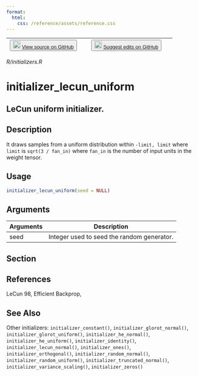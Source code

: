 ```yaml
---
format:
  html:
    css: /reference/assets/reference.css
---
```


| <button class="button"> ![](/reference/assets/GitHub-Mark-32px.png){width="20"} [View source on GitHub](https://github.com/rstudio/keras//blob/main/R/initializers.R) </button> | <button class="button"> ![](/reference/assets/GitHub-Mark-32px.png){width="20"} [Suggest edits on GitHub](https://github.com/rstudio/keras//edit/main/R/initializers.R) </button> |
|:------------------------------:|:--------------------------------------:|

*R/initializers.R*

# initializer_lecun_uniform

## LeCun uniform initializer.

## Description
It draws samples from a uniform distribution within `-limit, limit` where `limit` is `sqrt(3 / fan_in)` where `fan_in` is the number of input units in the weight tensor. 


## Usage
```r
initializer_lecun_uniform(seed = NULL) 
```

## Arguments
|Arguments|Description|
|---|---|
| seed | Integer used to seed the random generator. |


## Section

## References

 LeCun 98, Efficient Backprop, 




## See Also
Other initializers:  `initializer_constant()`, `initializer_glorot_normal()`, `initializer_glorot_uniform()`, `initializer_he_normal()`, `initializer_he_uniform()`, `initializer_identity()`, `initializer_lecun_normal()`, `initializer_ones()`, `initializer_orthogonal()`, `initializer_random_normal()`, `initializer_random_uniform()`, `initializer_truncated_normal()`, `initializer_variance_scaling()`, `initializer_zeros()`

